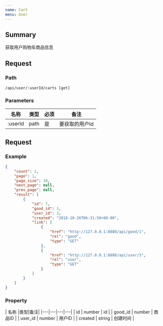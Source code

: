 ```yaml
---
name: Cart
menu: User
---
```


## Summary
获取用户购物车商品信息
## Request

### Path
`/api/user/:userId/carts [get]`

### Parameters

| 名称 |类型|必须|备注|
|---|---|---|---|
| :userId | path | 是 | 要获取的用户Id |

## Request

### Example
```json
{
    "count": 1,
    "page": 1,
    "page_size": 10,
    "next_page": null,
    "prev_page": null,
    "result": [
        {
            "id": 7,
            "good_id": 1,
            "user_id": 3,
            "created": "2018-10-26T06:31:58+08:00",
            "link": [
                {
                    "href": "http://127.0.0.1:8888/api/good/1",
                    "rel": "good",
                    "type": "GET"
                },
                {
                    "href": "http://127.0.0.1:8888/api/user/3",
                    "rel": "user",
                    "type": "GET"
                }
            ]
        }
    ]
}
```

### Property

| 名称 |类型|备注|
|---|---|---|---|
| id | number |  id |
| good_id | number |  商品ID |
| user_id | number |  用户ID |
| created | string |  创建时间 |
